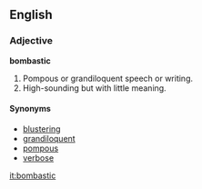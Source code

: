 ==English==

===Adjective===
'''bombastic'''
# Pompous or grandiloquent speech or writing.
# High-sounding but with little meaning.

====Synonyms====
*[[blustering]]
*[[grandiloquent]]
*[[pompous]]
*[[verbose]]

[[it:bombastic]]